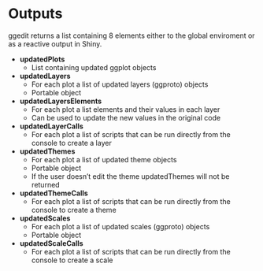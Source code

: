 # Outputs

ggedit returns a list containing 8 elements either to the global enviroment or as a reactive output in Shiny.

  - **updatedPlots**
    - List containing updated ggplot objects
    
  - **updatedLayers**
    - For each plot a list of updated layers (ggproto) objects
    - Portable object
    
  - **updatedLayersElements**
    - For each plot a list elements and their values in each layer
    - Can be used to update the new values in the original code
    
  - **updatedLayerCalls**
    - For each plot a list of scripts that can be run directly from the console to create a layer
    
  - **updatedThemes**
    - For each plot a list of updated theme objects
    - Portable object
    - If the user doesn't edit the theme updatedThemes will not be returned
    
  - **updatedThemeCalls**
    - For each plot a list of scripts that can be run directly from the console to create a theme
    
  - **updatedScales**
    - For each plot a list of updated scales (ggproto) objects
    - Portable object
    
  - **updatedScaleCalls**
      - For each plot a list of scripts that can be run directly from the console to create a scale